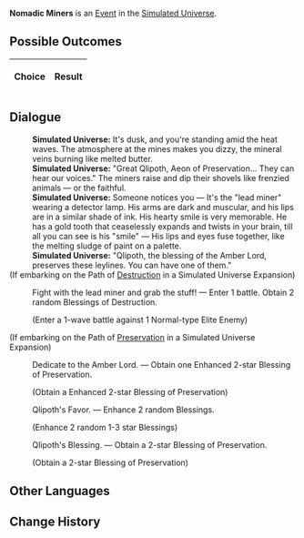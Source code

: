 {{Simulated Universe Event Infobox
|title        = Nomadic Miners
|image        = Random Event Normal.png
|type         =
|appearsIn    = [[Simulated Universe]]
|appearsIn2   = [[Simulated Universe: Swarm Disaster]]
|appearsIn3   = 
|requirements =
|prev         = 
|next         = 
|indexRewards =
|characters   =
}}
'''Nomadic Miners''' is an [[Simulated Universe/Events|Event]] in the [[Simulated Universe]].

==Possible Outcomes==
{| class="article-table"
!Choice
!Result

|}

<!--
==Gameplay Notes==

-->
==Dialogue==
{{Dialogue Start}}
:'''Simulated Universe:''' It's dusk, and you're standing amid the heat waves. The atmosphere at the mines makes you dizzy, the mineral veins burning like melted butter.
:'''Simulated Universe:''' "Great Qlipoth, Aeon of Preservation... They can hear our voices." The miners raise and dip their shovels like frenzied animals &mdash; or the faithful.
:'''Simulated Universe:''' Someone notices you &mdash; It's the "lead miner" wearing a detector lamp. His arms are dark and muscular, and his lips are in a similar shade of ink. His hearty smile is very memorable. He has a gold tooth that ceaselessly expands and twists in your brain, till all you can see is his "smile" &mdash; His lips and eyes fuse together, like the melting sludge of paint on a palette.
:'''Simulated Universe:''' "Qlipoth, the blessing of the Amber Lord, preserves these leylines. You can have one of them."
;(If embarking on the Path of [[Simulated Universe/Paths#Destruction|Destruction]] in a Simulated Universe Expansion)
:{{Icon/Dark|Path Destruction Small.png|20}} Fight with the lead miner and grab the stuff! &mdash; Enter 1 battle. Obtain 2 random Blessings of Destruction.
:;(Enter a 1-wave battle against 1 Normal-type Elite Enemy)
;(If embarking on the Path of [[Simulated Universe/Paths#Preservation|Preservation]] in a Simulated Universe Expansion)
:{{Icon/Dark|Path Preservation Small.png|20}} Dedicate to the Amber Lord. &mdash; Obtain one Enhanced 2-star Blessing of Preservation.
:;(Obtain a Enhanced  2-star Blessing of Preservation)
:{{DIcon|Star}} Qlipoth's Favor. &mdash; Enhance 2 random Blessings.
:;(Enhance 2 random 1-3 star Blessings)
:{{DIcon|Star}} Qlipoth's Blessing. &mdash; Obtain a 2-star Blessing of Preservation.
:;(Obtain a 2-star Blessing of Preservation)
{{Dialogue End}}

==Other Languages==
{{Other Languages
|zhs   = 游牧矿工
|zht   = 遊牧礦工
|ja    = 遊牧の鉱夫
|ko    = 유목 광부
|es    = Mineros nómadas
|fr    = Mineurs nomades
|ru    = Шахтёры-кочевники
|th    = คนงานเหมืองเร่ร่อน
|vi    = Thợ Mỏ Du Mục
|de    = Nomadische Bergleute
|id    = Penambang Nomaden
|pt    = Mineradores Nômades
}}

==Change History==
{{Change History|1.0}}
